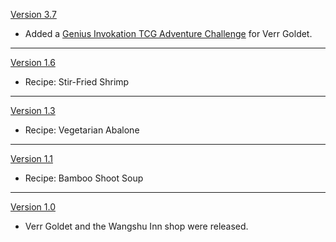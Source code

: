 {{Change History/Header}}
[[Version 3.7]]
* Added a [[Genius Invokation TCG/Stage/Verr Goldet/Declined With Decorum|Genius Invokation TCG Adventure Challenge]] for Verr Goldet.
----
[[Version 1.6]]
*{{Color|New}} Recipe: Stir-Fried Shrimp
----
[[Version 1.3]]
*{{Color|New}} Recipe: Vegetarian Abalone
----
[[Version 1.1]]
*{{Color|New}} Recipe: Bamboo Shoot Soup
----
[[Version 1.0]]
*Verr Goldet and the Wangshu Inn shop were released.